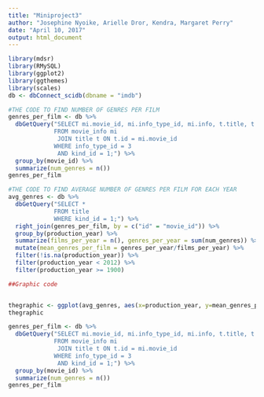 ```yaml
---
title: "Miniproject3"
author: "Josephine Nyoike, Arielle Dror, Kendra, Margaret Perry"
date: "April 10, 2017"
output: html_document
---
```


```r
library(mdsr)
library(RMySQL)
library(ggplot2)
library(ggthemes)
library(scales)
db <- dbConnect_scidb(dbname = "imdb")
```
```r

#THE CODE TO FIND NUMBER OF GENRES PER FILM
genres_per_film <- db %>%
  dbGetQuery("SELECT mi.movie_id, mi.info_type_id, mi.info, t.title, t.kind_id, t.production_year
             FROM movie_info mi
              JOIN title t ON t.id = mi.movie_id
             WHERE info_type_id = 3
              AND kind_id = 1;") %>%
  group_by(movie_id) %>%
  summarize(num_genres = n())
genres_per_film

#THE CODE TO FIND AVERAGE NUMBER OF GENRES PER FILM FOR EACH YEAR
avg_genres <- db %>%
  dbGetQuery("SELECT *
             FROM title
             WHERE kind_id = 1;") %>%
  right_join(genres_per_film, by = c("id" = "movie_id")) %>%
  group_by(production_year) %>%
  summarize(films_per_year = n(), genres_per_year = sum(num_genres)) %>%
  mutate(mean_genres_per_film = genres_per_year/films_per_year) %>%
  filter(!is.na(production_year)) %>%
  filter(production_year < 2012) %>%
  filter(production_year >= 1900)
```
```r

##Graphic code


thegraphic <- ggplot(avg_genres, aes(x=production_year, y=mean_genres_per_film))+geom_line()+scale_x_continuous(breaks=c(1900, 1910, 1920, 1930, 1940, 1950, 1960, 1970, 1980, 1990, 2000, 2010), labels=c("1900", "1910", "1920", "1930", "1940", "1950", "1960", "1970", "1980", "1990", "2000", "2010"))+theme_classic()+labs(x= "Year Produced", y= "Number of Genres", title = "The Number of Genres per Film Over Time")
thegraphic
```
```r
genres_per_film <- db %>%
  dbGetQuery("SELECT mi.movie_id, mi.info_type_id, mi.info, t.title, t.kind_id, t.production_year
             FROM movie_info mi
              JOIN title t ON t.id = mi.movie_id
             WHERE info_type_id = 3
              AND kind_id = 1;") %>%
  group_by(movie_id) %>%
  summarize(num_genres = n())
genres_per_film
```

